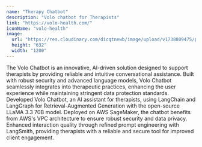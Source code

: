 ```yaml
---
name: "Therapy Chatbot"
description: "Volo chatbot for Therapists"
link: "https://volo-health.com/"
iconName: "volo-health"
image:
  url: "https://res.cloudinary.com/dicqtnewb/image/upload/v1738809475/project-images/vsgvau0xjcrmbfz5xxte.png"
  height: "632"
  width: "1200"
---
```


The Volo Chatbot is an innovative, AI-driven solution designed to support therapists by providing reliable and intuitive conversational assistance.
Built with robust security and advanced language models, Volo Chatbot seamlessly integrates into therapeutic practices, enhancing the user experience while maintaining stringent data protection standards.
Developed Volo Chatbot, an AI assistant for therapists, using LangChain and LangGraph for Retrieval-Augmented Generation with the open-source LLaMA 3.3 70B model.
Deployed on AWS SageMaker, the chatbot benefits from AWS's VPC architecture to ensure robust security and data privacy.
Enhanced interaction quality through refined prompt engineering with LangSmith, providing therapists with a reliable and secure tool for improved client engagement.
